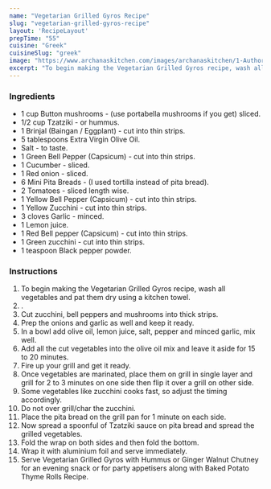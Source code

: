 ---
name: "Vegetarian Grilled Gyros Recipe"
slug: "vegetarian-grilled-gyros-recipe"
layout: 'RecipeLayout'
prepTime: "55"
cuisine: "Greek"
cuisineSlug: "greek"
image: "https://www.archanaskitchen.com/images/archanaskitchen/1-Author/Jyothi_Rajesh/Vegetarian_Grilled_Gyros.jpg"
excerpt: "To begin making the Vegetarian Grilled Gyros recipe, wash all vegetables and pat them dry using a kitchen towel"
---

### Ingredients

- 1 cup Button mushrooms - (use portabella mushrooms if you get) sliced.
- 1/2 cup Tzatziki - or hummus.
- 1 Brinjal (Baingan / Eggplant) - cut into thin strips.
- 5 tablespoons Extra Virgin Olive Oil.
- Salt - to taste.
- 1 Green Bell Pepper (Capsicum) - cut into thin strips.
- 1 Cucumber - sliced.
- 1 Red onion - sliced.
- 6 Mini Pita Breads - (I used tortilla instead of pita bread).
- 2 Tomatoes - sliced length wise.
- 1 Yellow Bell Pepper (Capsicum) - cut into thin strips.
- 1 Yellow Zucchini - cut into thin strips.
- 3 cloves Garlic - minced.
- 1 Lemon juice.
- 1 Red Bell pepper (Capsicum) - cut into thin strips.
- 1 Green zucchini - cut into thin strips.
- 1 teaspoon Black pepper powder.

### Instructions

1. To begin making the Vegetarian Grilled Gyros recipe, wash all vegetables and pat them dry using a kitchen towel.
1. .
1. Cut zucchini, bell peppers and mushrooms into thick strips.
1. Prep the onions and garlic as well and keep it ready.
1. In a bowl add olive oil, lemon juice, salt, pepper and minced garlic, mix well.
1. Add all the cut vegetables into the olive oil mix and leave it aside for 15 to 20 minutes.
1. Fire up your grill and get it ready.
1. Once vegetables are marinated, place them on grill in single layer and grill for 2 to 3 minutes on one side then flip it over a grill on other side.
1. Some vegetables like zucchini cooks fast, so adjust the timing accordingly.
1. Do not over grill/char the zucchini.
1. Place the pita bread on the grill pan for 1 minute on each side.
1. Now spread a spoonful of Tzatziki sauce on pita bread and spread the grilled vegetables.
1. Fold the wrap on both sides and then fold the bottom.
1. Wrap it with aluminium foil and serve immediately.
1. Serve Vegetarian Grilled Gyros with Hummus or Ginger Walnut Chutney for an evening snack or for party appetisers along with Baked Potato Thyme Rolls Recipe.

